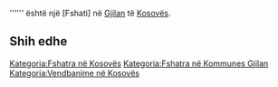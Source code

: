 {{Fshat në 
 | Emri                = Poštra
 | Emri (Rasa dhanore) = 
 | Figura              = 
 | Shteti              = Kosovës
 | Komuna              = Gjilan
 | Kodi postar         = 
 | Sipërfaqja          = 
 | Popullsia           = 0
 | Regj. i popullsisë  = 
 | Dend. e popullsisë  = 
 | Faqja zyrtare       = 
 <!--- Koordinatat ----> 
 | Gjerësia            = 42.32806
 | Gjatësia            = 20.49917
 | Lartësia            = 
}}
'''''' është një [Fshati] në [[ Gjilan ]] të [[ Kosovës ]].

<!-- == Gjeografia == -->
<!-- == Historia == -->
<!-- == Demografia == -->
== Shih edhe ==
{{Komuna Gjilan}}
{{Kosovo-Administrata-Cung}}

[[Kategoria:Fshatra në Kosovës]]
[[Kategoria:Fshatra në Kommunes Gjilan]]
[[Kategoria:Vendbanime në Kosovës]]